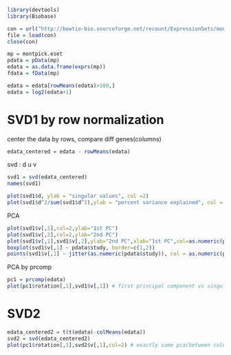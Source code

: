 ```r
library(devtools)
library(Biobase)

con = url("http://bowtie-bio.sourceforge.net/recount/ExpressionSets/montpick_eset.RData")
file = load(con)
close(con)

mp = montpick.eset
pdata = pData(mp)
edata = as.data.frame(exprs(mp))
fdata = fData(mp)

edata = edata[rowMeans(edata)>100,]
edata = log2(edata+1)
```

SVD1 by row normalization
========================
center the data by rows, compare diff genes(columns)
```r
edata_centered = edata - rowMeans(edata)
```
svd : d u v
```r
svd1 = svd(edata_centered)
names(svd1)
```

```r
plot(svd1$d, ylab = "singular values", col =2)
plot(svd1$d^2/sum(svd1$d^2),ylab = "percent variance explained", col = 2)
```

PCA
```r
plot(svd1$v[,1],col=2,ylab="1st PC")
plot(svd1$v[,2],col=2,ylab="2nd PC")
plot(svd1$v[,1],svd1$v[,2],ylab="2nd PC",xlab="1st PC",col=as.numeric(pdata$study))
boxplot(svd1$v[,1] ~ pdata$study, border=c(1,2))
points(svd1$v[,1] ~ jitter(as.numeric(pdata$study)), col = as.numeric(pdata$study))
```

PCA by prcomp
```r
pc1 = prcomp(edata)
plot(pc1$rotation[,1],svd1$v[,1]) # first principal component vs singular vector
```

SVD2
====
```r
edata_centered2 = t(t(edata)-colMeans(edata))
svd2 = svd(edata_centered2)
plot(pc1$rotation[,1],svd2$v[,1],col=2) # exactly same pca(between column) svd(column)
```


